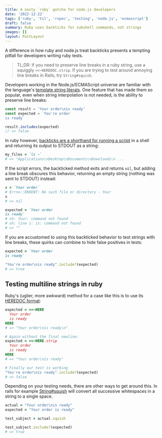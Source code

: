 ```yaml
---
title: A nasty `ruby` gotcha for node.js developers
date: '2022-12-22'
tags: ['ruby', 'til', 'rspec', 'testing', 'node.js', 'ecmascript']
draft: false
summary: Ruby uses backticks for subshell commands, not strings
images: []
layout: PostLayout
---
```


A difference in how ruby and node.js treat backticks presents a tempting pitfall for developers writing ruby tests.

> TL;DR: If you need to preserve line breaks in a ruby string, use a squiggly `<<~HEREDOC.strip`. If you are trying to test around annoying line breaks in Rails, try `String#squish`.

Developers working in the Node.js/ECMAScript universe are familiar with the language's [template string literals](https://developer.mozilla.org/en-US/docs/Web/JavaScript/Reference/Template_literals). One feature that has made them so popular, even when string interpolation is not needed, is the ability to preserve line breaks:

```ts
const result = 'Your order\nis ready'
const expected = `You're order
is ready`

result.includes(expected)
// => false
```

In ruby however, [backticks are a shorthand for running a script](https://ruby-doc.org/3.1.3/Kernel.html#method-i-60) in a shell and returning its output to STDOUT as a string:

```rb
my_files = `ls ~`
# => "Applications\nDesktop\nDocuments\nDownloads\n ...
```

If the script errors, the backticked method exits and returns `nil`, but adding a line break
obscures this behavior, returning an empty string (nothing was sent to STDOUT) instead:

```rb
x = `Your order`
# Errno::ENOENT: No such file or directory - Your
x
# => nil

expected = `Your order
is ready`
# sh: Your: command not found
# sh: line 1: is: command not found
# => ""
```

If you are accustomed to using this backticked behavior to test strings with line breaks, these
quirks can combine to hide false positives in tests:

```rb
expected = `Your order
is ready`

"You're order\nis ready".include?(expected)
# => true
```

## Testing multiline strings in ruby

Ruby's (uglier, more awkward) method for a case like this is to use its [HEREDOC format](https://www.rubyguides.com/2018/11/ruby-heredoc/):

```rb
expected = <<~HERE
  Your order
  is ready
HERE
# => "Your order\nis ready\n"

# Again without the final newline:
expected = <<~HERE.strip
  Your order
  is ready
HERE
# => "Your order\nis ready"

# Finally our test is working
"You're order\nis ready".include?(expected)
# => false
```

Depending on your testing needs, there are other ways to get around this. In rails for example
[String#squish](https://apidock.com/rails/String/squish) will convert all successive whitespaces in a string to a single space.

```rb
actual = "Your order\nis ready"
expected = "Your order is ready"

test_subject = actual.squish

test_subject.include?(expected)
# => true
```
